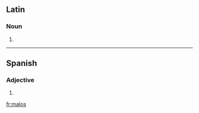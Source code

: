 ==Latin==

===Noun===
{{la-noun-form|mālōs}}

# {{inflection of|malus|mālus|acc|p|lang=la}}

----

==Spanish==

===Adjective===
{{head|es|adjective form|g=m|g2=p}}

# {{plural of|[[malo]]|lang=es|nocat=1}}

[[fr:malos]]